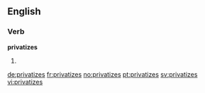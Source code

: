 ==English==

===Verb===
'''privatizes'''

# {{third-person singular of|privatize}}

[[de:privatizes]]
[[fr:privatizes]]
[[no:privatizes]]
[[pt:privatizes]]
[[sv:privatizes]]
[[vi:privatizes]]